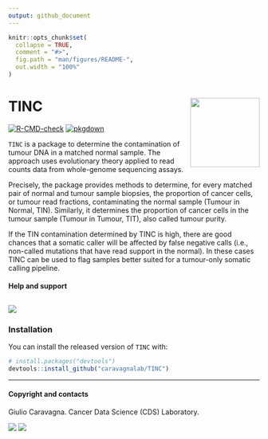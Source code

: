```yaml
---
output: github_document
---
```


```r
knitr::opts_chunk$set(
  collapse = TRUE,
  comment = "#>",
  fig.path = "man/figures/README-",
  out.width = "100%"
)
```

# TINC <a href="caravagnalab.github.io/TINC"><img src="man/figures/logo.png"  style="float:right; height:139px;" /></a>

<!-- badges: start -->
[![R-CMD-check](https://github.com/caravagnalab/TINC/workflows/R-CMD-check/badge.svg)](https://github.com/caravagnalab/TINC/actions)
[![pkgdown](https://github.com/caravagnalab/TINC/actions/workflows/pkgdown.yaml/badge.svg)](https://github.com/caravagnalab/TINC/actions/workflows/pkgdown.yaml)
<!-- badges: end -->

`TINC` is a package to determine the contamination of tumour DNA in a matched normal sample. The approach uses evolutionary theory applied to read counts data from whole-genome sequencing assays. 

Precisely, the package provides methods to determine, for every matched pair of normal and tumour sample biopsies, the proportion of cancer cells, or tumour read fractions, contaminating the normal sample (Tumour in Normal, TIN). Similarly, it determines the proportion of cancer cells in the tumour sample (Tumour in Tumour, TIT), also called tumour purity.

If the TIN contamination determined by TINC is high, there are good chances that a somatic caller will be affected by false negative calls (i.e., non-called mutations that have read support in the normal). In these cases TINC can be used to flag samples better suited for a tumour-only somatic calling pipeline.


#### Help and support

[![](https://img.shields.io/badge/GitHub%20Pages-https://caravagnalab.github.io/TINC/-yellow.svg)](https://caravagnalab.github.io/TINC)
-----

### Installation

You can install the released version of `TINC` with:

``` r
# install.packages("devtools")
devtools::install_github("caravagnalab/TINC")
```

-----

#### Copyright and contacts

Giulio Caravagna. Cancer Data Science (CDS) Laboratory.

[![](https://img.shields.io/badge/CDS%20Lab%20Github-caravagnalab-seagreen.svg)](https://github.com/caravagnalab)
[![](https://img.shields.io/badge/CDS%20Lab%20webpage-https://www.caravagnalab.org/-red.svg)](https://www.caravagnalab.org/)
